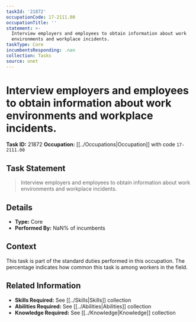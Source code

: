 ```yaml
---
taskId: '21872'
occupationCode: 17-2111.00
occupationTitle: ''
statement: >-
  Interview employers and employees to obtain information about work
  environments and workplace incidents.
taskType: Core
incumbentsResponding: .nan
collection: Tasks
source: onet
---
```

# Interview employers and employees to obtain information about work environments and workplace incidents.

**Task ID:** 21872
**Occupation:** [[../Occupations|Occupation]] with code `17-2111.00`

## Task Statement

> Interview employers and employees to obtain information about work environments and workplace incidents.

## Details

- **Type:** Core
- **Performed By:** NaN% of incumbents

## Context

This task is part of the standard duties performed in this occupation. The percentage indicates how common this task is among workers in the field.

## Related Information

- **Skills Required:** See [[../Skills|Skills]] collection
- **Abilities Required:** See [[../Abilities|Abilities]] collection
- **Knowledge Required:** See [[../Knowledge|Knowledge]] collection
